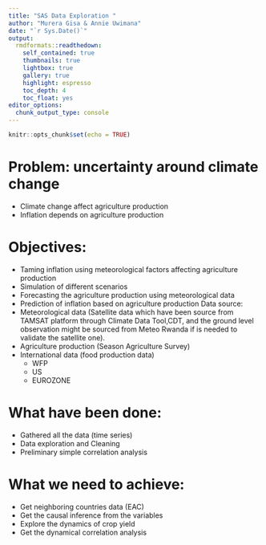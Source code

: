 ```yaml
---
title: "SAS Data Exploration "
author: "Murera Gisa & Annie Uwimana"
date: "`r Sys.Date()`"
output: 
  rmdformats::readthedown: 
    self_contained: true
    thumbnails: true
    lightbox: true
    gallery: true
    highlight: espresso
    toc_depth: 4
    toc_float: yes
editor_options: 
  chunk_output_type: console
---
```

```r
knitr::opts_chunk$set(echo = TRUE)
```

# Problem: uncertainty around climate change

-	Climate change affect agriculture production
-	Inflation depends on agriculture production

# Objectives:

- Taming inflation using meteorological factors affecting agriculture production
- Simulation of different scenarios
- Forecasting the agriculture production using meteorological data
- Prediction of inflation based on agriculture production
Data source:
- Meteorological data (Satellite data which have been source from TAMSAT platform through Climate Data Tool,CDT, and the ground level observation might be sourced from Meteo Rwanda if is needed to validate the satellite one).
- Agriculture production (Season Agriculture Survey)
- International data (food production data)
  - WFP
  - US
  - EUROZONE
  
# What have been done:

- Gathered all the data (time series)
- Data exploration and Cleaning
- Preliminary simple correlation analysis

# What we need to achieve:

- Get neighboring countries data (EAC)
- Get the causal inference from the variables
- Explore the dynamics of crop yield
- Get the dynamical correlation analysis
